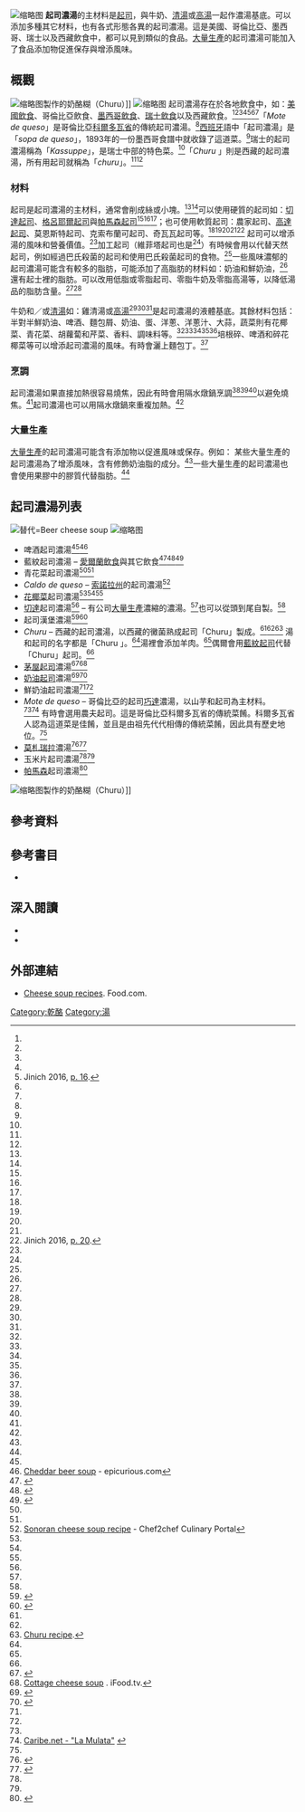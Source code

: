{{孤立|time=2016-12-29T02:48:03+00:00}}
{{noteTA
|G1=Food
}}
[[File:Four_cheese_soup.jpg|缩略图]]
'''起司濃湯'''的主材料是[[起司|起司]]，與牛奶、[[清湯|清湯]]或[[高湯|高湯]]一起作濃湯基底。可以添加多種其它材料，也有各式形態各異的起司濃湯。這是美國、哥倫比亞、墨西哥、瑞士以及西藏飲食中，都可以見到類似的食品。[[大量生產|大量生產]]的起司濃湯可能加入了食品添加物促進保存與增添風味。

== 概觀 ==
[[File:Churu_-_Tibetan_blue_cheese_soup_from_Chez_Gatse.jpg|缩略图]]製作的奶酪糊（Churu）]]
[[File:Broccoli_cheese_soup_1.jpg|缩略图]]
起司濃湯存在於各地飲食中，如：[[美國飲食|美國飲食]]、哥倫比亞飲食、[[墨西哥菜|墨西哥飲食]]、[[瑞士飲食|瑞士飲食]]以及西藏飲食。<ref name="Ojakangas 2005 p. 80"/><ref name="Davidson Jaine 2014 p. 165"/><ref name="Guides 2015 p. 157"/><ref name="Imp. de J.A. Rodríguez 1893"/><ref>Jinich 2016, [https://books.google.com/books?id=XKLlCwAAQBAJ&pg=PA16 p. 16].</ref><ref name="Wright 2011 p. 368"/><ref name="Fodors 2006"/>「''Mote de queso''」是哥倫比亞[[科爾多瓦省|科爾多瓦省]]的傳統起司濃湯。<ref name="Radio Nacional de Colombia 2016"/>[[西班牙语|西班牙]]語中「起司濃湯」是「''sopa de queso''」，1893年的一份墨西哥食譜中就收錄了這道菜。<ref name="Imp. de J.A. Rodríguez 1893"/>瑞士的起司濃湯稱為<span>「''Kassuppe''</span>」，是瑞士中部的特色菜。<ref name="Fodor 1971"/>「''Churu'' 」則是西藏的起司濃湯，所有用起司就稱為「''churu''」。<ref name="Wright 2011 p. 368"/><ref name="Fodors 2006"/>

=== 材料 ===
起司是起司濃湯的主材料，通常會削成絲或小塊。<ref name="Books 2002 p. 276"/><ref name="Association 2015 p. 62"/>可以使用硬質的起司如：[[切達起司|切達起司]]、[[格呂耶爾芝士|格呂耶爾起司]]與[[帕馬森乾酪|帕馬森起司]]<ref name="Edwards 2014 p. 66"/><ref name="Dolby 1830 p. 139"/><ref name="Dolby 1832 p. 337"/>；也可使用軟質起司：農家起司、[[豪达奶酪|高達起司]]、莫恩斯特起司、克索布蘭可起司、奇瓦瓦起司等。<ref name="Schneider 2012 p. 31"/><ref name="Scheele 2000 p. 114"/><ref name="White 2015 p. 79"/><ref name="Wright 2012 p. 17"/><ref>Jinich 2016, [https://books.google.com/books?id=XKLlCwAAQBAJ&pg=PA20 p. 20].
</ref> 起司可以增添湯的風味和營養價值。<ref name="Page 1912"/>加工起司（維菲塔起司也是<ref name="Burkhalter 2012 p. 350"/>）有時候會用以代替天然起司，例如經過巴氏殺菌的起司和使用巴氏殺菌起司的食物。<ref name="Food Engineering 1969"/>一些風味濃郁的起司濃湯可能含有較多的脂肪，可能添加了高脂肪的材料如：奶油和鮮奶油，<ref name="Lund Alpert 2006 p. 35"/>還有起士裡的脂肪。可以改用低脂或零脂起司、零脂牛奶及零脂高湯等，以降低湯品的脂肪含量。<ref name="Woodruff 1999 p. 15"/><ref name="Mycoskie 2009 p. 380"/>

牛奶和／或[[清湯|清湯]]如：雞清湯或[[高湯|高湯]]<ref name="Association 2015 p. 62"/><ref name="Hulin 2009 p. 102"/><ref name="Mendelssohn Club 1909"/>是起司濃湯的液體基底。其餘材料包括：半對半鮮奶油、啤酒、麵包屑、奶油、蛋、洋蔥、洋蔥汁、大蒜，蔬菜則有花椰菜、青花菜、胡蘿蔔和芹菜、香料、調味料等。<ref name="Books 2002 p. 276"/><ref name="Association 2015 p. 62"/><ref name="Dolby 1830 p. 139"/><ref name="Mendelssohn Club 1909"/><ref name="Agriculture 1915"/>培根碎、啤酒和碎花椰菜等可以增添起司濃湯的風味。有時會灑上麵包丁。<ref name="ABC News 2016"/>

=== 烹調 ===
起司濃湯如果直接加熱很容易燒焦，因此有時會用隔水燉鍋烹調<ref name="Page 1912"/><ref name="Mendelssohn Club 1909"/><ref name="Philly.com 2016"/>以避免燒焦。<ref name="Association 2015 p. 62"/>起司濃湯也可以用隔水燉鍋來重複加熱。<ref name="Association 2015 p. 62"/>

=== 大量生產 ===
[[大量生產|大量生產]]的起司濃湯可能含有添加物以促進風味或保存。例如： 某些大量生產的起司濃湯為了增添風味，含有修飾奶油脂的成分。<ref name="Furia 1980 p. 106"/>一些大量生產的起司濃湯也會使用果膠中的膠質代替脂肪。<ref name="Wiley 2007 p. 405"/>

== 起司濃湯列表 ==
[[File:Beer_cheese_soup.jpg|替代=Beer cheese soup]]
[[File:Mozzarella_soup.jpg|缩略图]]
* 啤酒起司濃湯<ref name="Berghoff Cafe Cookbook 2009 p. 30"/><ref>[http://www.epicurious.com/recipes/food/views/Cheddar-Beer-Soup-231641 Cheddar beer soup] - epicurious.com</ref>
* 藍紋起司濃湯 – [[愛爾蘭飲食|愛爾蘭飲食]]與其它飲食<ref>{{cite book|url=https://books.google.com/books?id=lU5ImWSSI4YC&pg=PT126|title=The Glory of Southern Cooking: Recipes for the Best Beer-Battered Fried Chicken, Cracklin' Biscuits,Carolina Pulled Pork, Fried Okra, Kentucky Cheese|last=Villas|first=J.|publisher=Houghton Mifflin Harcourt|accessdate=July 3, 2016|year=2012|isbn=978-0-544-18656-9|page=126}}</ref><ref>{{cite book|url=https://books.google.com/books?id=nKBdBblqiX0C&pg=PA36|title=The Country Cooking of Ireland|last=Andrews|first=C.|last2=Hirsheimer|first2=C.|publisher=Chronicle Books LLC|accessdate=July 3, 2016|year=2012|isbn=978-1-4521-2405-6|page=36}}</ref><ref>{{cite book|url=https://books.google.com/books?id=tjVOYfbwgtYC&pg=PT27|title=Traditional Irish Cooking: The Fare of Old Ireland and Its History|last=Gravette|first=A.|last2=Cook|first2=D.|publisher=Garnet Publishing, Limited|accessdate=July 3, 2016|year=2008|isbn=978-1-85964-345-7|page=27}}</ref>
* 青花菜起司濃湯<ref name="Hulin 2009 p. 102"/><ref name="Paré 2002 p. 145"/>
* ''Caldo de queso'' – [[索諾拉州|索諾拉州]]的起司濃湯<ref>[http://recipes.chef2chef.net/recipe-archive/27/146646.shtml Sonoran cheese soup recipe] {{Wayback|url=http://recipes.chef2chef.net/recipe-archive/27/146646.shtml |date=20050328081319 }} - Chef2chef Culinary Portal</ref>
* [[花椰菜|花椰菜]]起司濃湯<ref name="McNair Brabant 1990 p. 33"/><ref name="Mccall 2016"/><ref name="Joachim Hoffman 2000 p. 118"/>
* [[車打芝士|切達]]起司濃湯<ref name="Ojakangas 2005 p. 80"/> – 有公司[[大量生產|大量生產]]濃縮的濃湯。<ref name="RYA 1967"/>也可以從頭到尾自製。<ref name="Hulin 2009 p. 102"/>
* 起司漢堡濃湯<ref name="Kirsch 2013 p. 16">{{cite book|url=https://books.google.com/books?id=DyiJAgAAQBAJ&pg=PA16|title=Soup Recipe Scrapbook|last=Kirsch|first=H.|publisher=Trafford Publishing|accessdate=July 1, 2016|year=2013|isbn=978-1-4669-8761-6|page=16}}</ref><ref name="Wallace 2010 p. 226">{{cite book|url=https://books.google.com/books?id=r3S7BUfiPPEC&pg=PA226|title=Mr. Sunday's Soups|last=Wallace|first=L.|publisher=Houghton Mifflin Harcourt|accessdate=July 1, 2016|year=2010|isbn=978-0-544-18744-3|pages=226–227}}</ref>
* ''Churu'' – 西藏的起司濃湯，以西藏的黴菌熟成起司「Churu」製成。<ref name="Wright 2011 p. 368"/><ref name="The Lhasa Moon Tibetan Cookbook 1998"/><ref>[http://asiarecipe.com/tibveg.html Churu recipe]. </ref> 湯和起司的名字都是「Churu 」。<ref name="The Lhasa Moon Tibetan Cookbook 1998"/>湯裡會添加羊肉。<ref name="Fodors 2006"/>偶爾會用[[藍乾酪|藍紋起司]]代替「Churu」起司。<ref name="The Lhasa Moon Tibetan Cookbook 1998"/>
* [[茅屋起司|茅屋起司]]濃湯<ref>{{cite book|url=https://books.google.com/books?id=Q5sVAQAAIAAJ&pg=RA4-PA25|title=Cornell Reading-courses ... Course for the Farm|publisher=New York State College of Agriculture|accessdate=July 3, 2016|year=1915|page=25|issue=nos. 97-139}}</ref><ref>[http://www.ifood.tv/network/cottage_cheese_soup/recipes Cottage cheese soup] {{webarchive|url=https://web.archive.org/web/20110716065729/http://www.ifood.tv/network/cottage_cheese_soup/recipes |date=2011-07-16 }}. iFood.tv.</ref>
* [[奶油芝士|奶油起司]]濃湯<ref>{{cite book|url=https://books.google.com/books?id=adO88lhxff4C&pg=PA334|title=What's Cooking America|last=Stradley|first=L.|last2=Cook|first2=A.|last3=Anderson|first3=B.|publisher=Globe Pequot Press|accessdate=July 2, 2016|year=2000|isbn=978-1-56044-792-4|series=Falcon Series|page=334}}</ref><ref>{{cite web|url=http://www.dcourier.com/news/2016/mar/10/wildflower-bread-companys-got-breakfast-lunch-dinn/|title=Wildflower Bread Company's got breakfast, lunch, dinner figured out|accessdate=July 3, 2016|date=March 10, 2016|last=Wheeler|first=Jason|website=dcourier}}</ref>
* 鮮奶油起司濃湯<ref name="Mendelssohn Club 1909"/><ref name="Good Housekeeping 1907"/>
* ''Mote de queso'' – 哥倫比亞的起司[[巧達濃湯|巧達]]濃湯，以山芋和起司為主材料。<ref name="McCausland-Gallo 2004 p. 41"/><ref>[http://www.caribenet.com/cartagena/index.php?name=Sections&req=viewarticle&artid=94 Caribe.net - "La Mulata"] {{webarchive|url=https://web.archive.org/web/20110708120955/http://www.caribenet.com/cartagena/index.php?name=Sections&req=viewarticle&artid=94 |date=2011-07-08 }}</ref> 有時會選用農夫起司。這是哥倫比亞科爾多瓦省的傳統菜餚。科爾多瓦省人認為這道菜是佳餚，並且是由祖先代代相傳的傳統菜餚，因此具有歷史地位。<ref name="Radio Nacional de Colombia 2016"/>
* [[莫薩里拉乾酪|莫札瑞拉]]濃湯<ref>{{cite web|url=https://books.google.com/books?id=oVUsAQAAMAAJ&q=%22mozzarella+soup%22&dq=%22mozzarella+soup%22&hl=en&sa=X&ved=0ahUKEwiSpsDDtdTNAhVq4IMKHS7wDloQ6AEIQTAD|title=Food & Wine|accessdate=2 July 2016|date=2005|work=Volume 28|publisher=nternational Review of Food & Wine Associates|pages=iv, 3}}</ref><ref>{{cite book|url=https://books.google.com/books?id=cEL5UVDOdJAC&pg=PA102|title=Healthy Carb Cookbook For Dummies|last=McCracken|first=J.|publisher=Wiley|accessdate=July 3, 2016|year=2011|isbn=978-1-118-07012-3|page=102|language=es}}</ref>
* 玉米片起司濃湯<ref name="Byrn 2004 p. 97"/><ref name="Gardens Books 2004 p. 72"/>
* [[帕馬森乾酪|帕馬森]]起司濃湯<ref>{{cite book|url=https://books.google.com/books?id=SjldAAAAcAAJ&pg=PA337|title=The Cook's Dictionary ... New Edition, Carefully Revised, Etc. [With Plates.]|last=Dolby|first=R.|publisher=Henry Colburn&Richard Bentley|accessdate=July 3, 2016|year=1832|page=337}}</ref>
[[File:Churu_-_Tibetan_blue_cheese_soup_from_Chez_Gatse.jpg|缩略图]]製作的奶酪糊（Churu）]]

== 參考資料 ==
{{reflist|30em|refs=
<ref name="Ojakangas 2005 p. 80">{{cite book | last=Ojakangas | first=B.A. | title=Great Old-Fashioned American Recipes | publisher=University of Minnesota Press | year=2005 | isbn=978-1-4529-0759-8 | url=https://books.google.com/books?id=2kpodoq6CJkC&pg=PA80 | accessdate=July 1, 2016 | page=80}}</ref>

<ref name="RYA 1967">{{cite web | url=https://books.google.com/books?id=oT5ZAAAAYAAJ&q=%22chicken+cheese+soup%22&dq=%22chicken+cheese+soup%22 | title=The Railroad Yardmaster | publisher=Railroad Yardmasters of America | date=1967 | accessdate=30 June 2016}}</ref>

<ref name="Byrn 2004 p. 97">{{cite book | last=Byrn | first=A. | title=The Dinner Doctor | publisher=Rodale | year=2004 | isbn=978-1-59486-092-8 | url=https://books.google.com/books?id=QQJLKCwcxvUC&pg=PA97 | accessdate=July 1, 2016 | page=97}}</ref>

<ref name="Gardens Books 2004 p. 72">{{cite book | last=Gardens | first=Better Homes and | last2=Books | first2=B.H.G. | title=Simple Slow Cooker Recipes | publisher=Meredith Books | series=Better Homes & Gardens Cooking | year=2004 | isbn=978-0-696-21834-7 | url=https://books.google.com/books?id=bRvdZUjfZogC&pg=PA72 | accessdate=July 1, 2016 | page=72}}</ref>

<ref name="Lund Alpert 2006 p. 35">{{cite book | last=Lund | first=J.A.M. | last2=Alpert | first2=B. | title=Cooking Healthy with a Food Processor: A Healthy Exchanges Cookbook | publisher=Perigee Book | series=Healthy Exchanges Cookbooks | year=2006 | isbn=978-0-399-53281-8 | url=https://books.google.com/books?id=vyGd_4w9ySQC&pg=PA35 | accessdate=July 1, 2016 | page=35}}</ref> 

<ref name="Davidson Jaine 2014 p. 165">{{cite book | last=Davidson | first=A. | last2=Jaine | first2=T. | title=The Oxford Companion to Food | publisher=OUP Oxford | series=Oxford Companions | year=2014 | isbn=978-0-19-104072-6 | url=https://books.google.com/books?id=bIIeBQAAQBAJ&pg=PA165 | accessdate=July 1, 2016 | page=165}}</ref>

<ref name="Furia 1980 p. 106">{{cite book | last=Furia | first=T.E. | title=CRC Handbook of Food Additives, Second Edition | publisher=Taylor & Francis | issue=v. 2 | year=1980 | isbn=978-0-8493-0543-6 | url=https://books.google.com/books?id=2w__X6I0_5wC&pg=PA106 | accessdate=July 1, 2016 | page=106}}</ref>

<ref name="Food Engineering 1969">{{cite web | url=https://books.google.com/books?id=otMhAAAAMAAJ&q=%22cheese+soups%22+cuisine&dq=%22cheese+soups%22+cuisine| title=Food Engineering | publisher=Chilton Company | work=Volume 41 | date=1969 | accessdate=30 June 2016|quote=Kraft Pasteurized Process American Cheese, or Kraft Super Blend Pasteurized Process Cheese Food have taken their permanent place among creamy cheese dishes — cheese soups, cheese spreads, and cheese dips. Whatever the cheese ...}}</ref>

<ref name="Wiley 2007 p. 405">{{cite book | author=Wiley | title=Kirk-Othmer Food and Feed Technology, 2 Volume Set | publisher=Wiley | year=2007 | isbn=978-0-470-17448-7 | url=https://books.google.com/books?id=f--1V1ftgtsC&pg=PA405 | accessdate=July 1, 2016 | page=405}}</ref> 
<ref name="Hulin 2009 p. 102">{{cite book | last=Hulin | first=B. | title=The Everything Soup, Stew, and Chili Cookbook | publisher=F+W Media | year=2009 | isbn=978-1-4405-2113-3 | url=https://books.google.com/books?id=3Hvyd3mVzr8C&pg=PT102 | accessdate=July 1, 2016 | page=102}}</ref> 
<ref name="Paré 2002 p. 145">{{cite book | last=Paré | first=J. | title=The Cheese Book | publisher=Company's Coming Publishing, Limited | series=Company's Coming | year=2002 | isbn=978-1-895455-89-2 | url=https://books.google.com/books?id=RrdosMLBsNMC&pg=PA145 | accessdate=July 1, 2016 | page=145}}</ref> 
<ref name="Mccall 2016">{{cite web | last=Mccall | first=Davina | title=Davina's Smart Carbs: Cauliflower cheese soup | website=Mail Online | date=January 3, 2016 | url=http://www.dailymail.co.uk/home/you/article-3379059/Davina-s-Smart-Carbs-Cauliflower-cheese-soup.html | accessdate=July 1, 2016}}</ref> 
<ref name="McNair Brabant 1990 p. 33">{{cite book | last=McNair | first=J.K. | last2=Brabant | first2=P. | title=James McNair's Soups | publisher=Chronicle Books | year=1990 | isbn=978-0-87701-753-0 | url=https://books.google.com/books?id=fFJGRgg8cKsC&pg=PA33 | accessdate=July 1, 2016 | page=33}}</ref>

<ref name="Joachim Hoffman 2000 p. 118">{{cite book | last=Joachim | first=D. | last2=Hoffman | first2=M. | title=Prevention's The Healthy Cook: The Ultimate Illustrated Kitchen Guide to Great Low-Fat Food | publisher=Rodale Books | year=2000 | isbn=978-1-57954-243-6 | url=https://books.google.com/books?id=WtKITfYYQf0C&pg=PA118 | accessdate=July 1, 2016 | page=118}}</ref>

<ref name="ABC News 2016">{{cite web | title=Broccoli & Cheese Soup | website=ABC News | date=June 30, 2016 | url=http://abcnews.go.com/GMA/recipe?id=9484056 | accessdate=July 1, 2016}}</ref> <ref name="Philly.com 2016">{{cite web | title=Broccoli-Cheese Soup | website=[[Philadelphia_Media_Network|Philly.com]] | date=July 1, 2016 | url=http://www.philly.com/philly/food/restaurants/recipes/34641474.html | accessdate=July 1, 2016}}</ref> <ref name="Mendelssohn Club 1909">{{cite book | last=Mendelssohn Club (Rockford | first=Ill.) | title=The Mendelssohn Club Cook Book | publisher=Horton Print. Company | series=Hermilda Listeman Cookbook Collection | year=1909 | url=https://books.google.com/books?id=h1cEAAAAYAAJ&pg=PA37 | accessdate=July 1, 2016 | page=37}}</ref> <ref name="Good Housekeeping 1907">{{cite web | url=https://books.google.com/books?id=R-YmAQAAIAAJ&pg=PA94 | title=Cream of Cheese Soup | work=[[Good_Housekeeping|Good Housekeeping]]|publisher=Phelps Publishing Company | date=1907 | accessdate=1 July 2016 | pages=94}}</ref> <ref name="Books 2002 p. 276">{{cite book | title=Good Housekeeping: Everyday Cook Book | publisher=Hearst Books | series=Good Housekeeping library | year=2002 | isbn=978-1-58816-210-6 | url=https://books.google.com/books?id=fGVMh0LiZ1sC&pg=PA276 | accessdate=July 1, 2016 | page=276}}</ref> <ref name="Association 2015 p. 62">{{cite book | author=American Heart Association | title=American Heart Association Healthy Fats, Low-Cholesterol Cookbook | publisher=Potter/Tenspeed/Harmony | series=American Heart Association | year=2015 | isbn=978-0-553-44716-3 | url=https://books.google.com/books?id=xGbaCwAAQBAJ&pg=PA62 | accessdate=July 1, 2016 | page=62}}</ref> <ref name="Page 1912">{{cite web | url=https://books.google.com/books?id=rEA7AQAAMAAJ&pg=RA6-PA32 | title=Cheese soups and vegetables cooked with cheese | publisher=Farmers' Bulletins. U.S. Department of Agriculture | work=Issues 476-500 | date=1912 | accessdate=1 July 2016 | author=Page, Logan Waller | pages=487}}</ref> <ref name="Dolby 1830 p. 139">{{cite book | last=Dolby | first=R. | title=The Cook's Dictionary and House-keeper's Directory: A New Family Manual of Cookery and Confectionery, on a Plan of Ready Reference, Never Hitherto Attempted | publisher=Henry Colburn and Richard Bentley | year=1830 | url=https://books.google.com/books?id=Oeal_3rew3UC&pg=PA139 | accessdate=July 1, 2016 | page=139}}</ref> <ref name="Edwards 2014 p. 66">{{cite book | last=Edwards | first=L. | title=Edwardian Cooking: The Unofficial Downton Abbey Cookbook | publisher=Skyhorse Publishing Company, Incorporated | year=2014 | isbn=978-1-62872-316-8 | url=https://books.google.com/books?id=lV2HCgAAQBAJ&pg=PA66 | accessdate=July 1, 2016 | page=66}}</ref> <ref name="Dolby 1832 p. 337">{{cite book | last=Dolby | first=Richard | title=The Cook's Dictionary | publisher=Henry Colburn & Richard Bentley | year=1832 | url=https://books.google.com/books?id=SjldAAAAcAAJ&pg=PA337 | accessdate=July 1, 2016 | page=337}}</ref> <ref name="Schneider 2012 p. 31">{{cite book | last=Schneider | first=D. | title=The Mexican Slow Cooker | publisher=Potter/TenSpeed/Harmony | year=2012 | isbn=978-1-60774-317-0 | url=https://books.google.com/books?id=PWdlbj_TAC8C&pg=PA31 | accessdate=July 1, 2016 | page=31}}</ref> <ref name="White 2015 p. 79">{{cite book | last=White | first=N. | title=Jacksonville Food Trucks: Stories & Recipes from the Road | publisher=Arcadia Publishing Incorporated | series=American Palate | year=2015 | isbn=978-1-62585-299-1 | url=https://books.google.com/books?id=gn10CQAAQBAJ&pg=PA79 | accessdate=July 1, 2016 | page=79}}</ref> <ref name="Scheele 2000 p. 114">{{cite book | last=Scheele | first=C. | title=More Old World Breads...and Soups Too | publisher=iUniverse | year=2000 | isbn=978-0-595-16122-5 | url=https://books.google.com/books?id=foSUD7taVTUC&pg=PA114 | accessdate=July 1, 2016 | page=114}}</ref> <ref name="Burkhalter 2012 p. 350">{{cite book | last=Burkhalter | first=B.B. | title=Raised on Old-Time Country Cooking: A Companion to the Trilogy | publisher=AuthorHouse | year=2012 | isbn=978-1-4772-8720-0 | url=https://books.google.com/books?id=he97BwAAQBAJ&pg=PA350 | accessdate=July 1, 2016 | page=350}}</ref> <ref name="Mycoskie 2009 p. 380">{{cite book | last=Mycoskie | first=P. | title=I'm Listening: The Butter Busters Cookbook Companion | publisher=Grand Central Publishing | year=2009 | isbn=978-0-446-56947-7 | url=https://books.google.com/books?id=x0dUzbUtCLAC&pg=PA380 | accessdate=July 1, 2016 | page=380}}</ref> <ref name="Agriculture 1915">{{cite book | publisher=New York State College of Agriculture| title=Cornell Reading-courses ... Course for the Farm | issue=nos. 97–139 | year=1915 | url=https://books.google.com/books?id=Q5sVAQAAIAAJ&pg=RA4-PA16 | accessdate=July 1, 2016 | page=16}}</ref> <ref name="Woodruff 1999 p. 15">{{cite book | last=Woodruff | first=S. | title=The Best Kept-Secrets of Healthy Cooking: Your Culinary Resource to Hundreds of Delicious Kitchen-Tested Dishes | publisher=Avery Publishing Group | year=1999 | isbn=978-0-89529-880-5 | url=https://books.google.com/books?id=sFZRCPQ0S5YC&pg=PA15 | accessdate=July 1, 2016 | page=15}}</ref> <ref name="Guides 2015 p. 157">{{cite book | author=Fodor's Travel Guides | title=Fodor's Switzerland | publisher=Fodor's Travel Publications | series=Full-color Travel Guide | year=2015 | isbn=978-1-101-87872-9 | url=https://books.google.com/books?id=A5t5BAAAQBAJ&pg=PT157 | language=eu | accessdate=July 1, 2016 | page=157}}</ref> <ref name="Fodor 1971">{{cite book | url=https://books.google.com/books?id=l-HiAAAAMAAJ&q=%22Cheese+soup%22+switzerland&dq=%22Cheese+soup%22+switzerland | title=Switzerland | publisher=D. McKay | date=1971 | accessdate=1 July 2016 | author=Fodor, Eugene | pages=108}}</ref> <ref name="Wright 2012 p. 17">{{cite book | last=Wright | first=C.A. | title=Hot & Cheesy | publisher=Houghton Mifflin Harcourt | year=2012 | isbn=978-0-544-18686-6 | url=https://books.google.com/books?id=85ChNuTuiJ4C&pg=PT17 | accessdate=July 1, 2016 | page=pt17}}</ref> <ref name="Imp. de J.A. Rodríguez 1893">{{cite book | url=https://books.google.com/books?id=Q-EqAAAAYAAJ&pg=PA17 | title=Recetas practicas para la señora de casa sobre cocina | publisher=Imp. de J.A. Rodríguez | date=1893 | accessdate=1 July 2016 | pages=17}}</ref> <ref name="Fodors 2006">{{cite web | url=https://books.google.com/books?id=HTdtyP_hh3wC&q=Churu+%E2%80%93+Tibetan+cheese+soup | title=Fodor's Montreal & Quebec City | publisher=Fodor's Travel Publications | date=2005 | accessdate=1 July 2016 | pages=59}}</ref> <ref name="Wright 2011 p. 368">{{cite book | last=Wright | first=C.A. | title=The Best Soups in the World | publisher=Houghton Mifflin Harcourt | year=2011 | isbn=978-0-544-17779-6 | url=https://books.google.com/books?id=G9lxnIrrQ9IC&pg=PT368 | accessdate=July 1, 2016 | page=368}}</ref> <ref name="McCausland-Gallo 2004 p. 41">{{cite book | last=McCausland-Gallo | first=P. | title=Secrets of Colombian Cooking | publisher=Hippocrene Books | series=New Cookbooks Series | year=2004 | isbn=978-0-7818-1025-8 | url=https://books.google.com/books?id=JqxNgWs6qSwC&pg=PA41 | accessdate=July 1, 2016 | page=41}}</ref> <ref name="Radio Nacional de Colombia 2016">{{cite web | title=Mote de queso: cucharadas de tradición cordobesa | website=[[Señal_Radio_Colombia|Radio Nacional de Colombia]] | date=June 16, 2016 | url=http://www.radionacional.co/noticia/mote-queso-cucharadas-tradicion-cordobesa | language=es | accessdate=July 1, 2016}}</ref> 

<ref name="The Lhasa Moon Tibetan Cookbook 1998">{{cite web | url=http://www.worldcat.org/wcpa/servlet/DCARead?standardNo=1559391049&standardNoType=1&excerpt=true | title=The Lhasa Moon Tibetan Cookbook | publisher=Snow Lion Publications | date=1998 | accessdate=1 July 2016 |author1=Wangmo, Tsering |author2=Houshmand, Zara |isbn=1559391049}}</ref> 

<ref name="Berghoff Cafe Cookbook 2009 p. 30">{{cite book | last=Berghoff | first=C. | last2=Ryan | first2=N. | last3=Ryan | first3=N.R. | title=The Berghoff Cafe Cookbook: Berghoff Family Recipes for Simple, Satisfying Food | publisher=Andrews McMeel Publishing, LLC | year=2009 | isbn=978-0-7407-9069-0 | url=https://books.google.com/books?id=QKTWnMTRRL0C&pg=PA30 | accessdate=July 2, 2016 | page=30}}</ref>}}

== 參考書目 ==
* {{Cite book|url=https://books.google.com/books?id=XKLlCwAAQBAJ|title=Mexican Today: New and Rediscovered Recipes for Contemporary Kitchens|last=Jinich|first=P.|publisher=Houghton Mifflin Harcourt|accessdate=2016-07-01|year=2016|isbn=978-0-544-55725-3|ref=harv}}

== 深入閱讀 ==
* {{Cite journal|title=Dairy fat content and serving temperature as determinants of sensory and hedonic characteristics in cheese soup|url=http://www.sciencedirect.com/science/article/pii/095032939598555W|last=Kähkönen|first=Päivi; (et al.)|date=January 1, 1995|journal=Food Quality and Preference|accessdate=July 1, 2016|issue=2|doi=10.1016/0950-3293(95)98555-W|volume=6|pages=127–133|issn=0950-3293|ref=harv}}
* {{Cite web|url=http://www.csmonitor.com/The-Culture/Food/Stir-It-Up/2016/0204/Tomato-blue-cheese-soup|title=Tomato blue cheese soup|accessdate=July 1, 2016|author=Magness, Perre Coleman|date=February 4, 2016}}

== 外部連結 ==
* [http://www.food.com/topic/cheese-soup Cheese soup recipes]. Food.com.

[[Category:乾酪|Category:乾酪]]
[[Category:湯|Category:湯]]